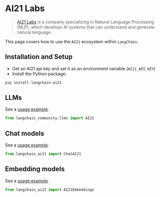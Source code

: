 # AI21 Labs

>[AI21 Labs](https://www.ai21.com/about) is a company specializing in Natural 
> Language Processing (NLP), which develops AI systems 
> that can understand and generate natural language.

This page covers how to use the `AI21` ecosystem within `LangChain`.

## Installation and Setup

- Get an AI21 api key and set it as an environment variable (`AI21_API_KEY`)
- Install the Python package:

```bash
pip install langchain-ai21
```

## LLMs

See a [usage example](/docs/integrations/llms/ai21).

```python
from langchain_community.llms import AI21
```


## Chat models

See a [usage example](/docs/integrations/chat/ai21).

```python
from langchain_ai21 import ChatAI21
```

## Embedding models

See a [usage example](/docs/integrations/text_embedding/ai21).

```python
from langchain_ai21 import AI21Embeddings
```


